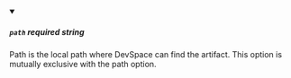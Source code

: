 
<details className="config-field" data-expandable="false" open>
<summary>

##### `path` <span class="config-field-required" data-required="false">required</span> <span class="config-field-type">string</span> <span class="config-field-default"></span>

Path is the local path where DevSpace can find the artifact.
This option is mutually exclusive with the path option.

</summary>



</details>
